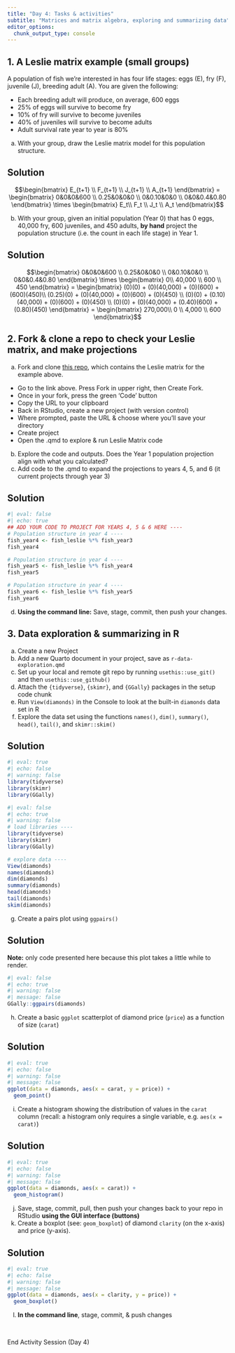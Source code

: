 ```yaml
---
title: "Day 4: Tasks & activities"
subtitle: "Matrices and matrix algebra, exploring and summarizing data"
editor_options: 
  chunk_output_type: console
---
```


## 1. A Leslie matrix example (small groups)

A population of fish we're interested in has four life stages: eggs (E), fry (F), juvenile (J), breeding adult (A). You are given the following:

- Each breeding adult will produce, on average, 600 eggs
- 25% of eggs will survive to become fry
- 10% of fry will survive to become juveniles
- 40% of juveniles will survive to become adults
- Adult survival rate year to year is 80%

a. With your group, draw the Leslie matrix model for this population structure.

::: {.callout-important}
## Solution
$$\begin{bmatrix}
 E_{t+1} \\
 F_{t+1} \\
 J_{t+1} \\
 A_{t+1}
\end{bmatrix} = \begin{bmatrix}
 0&0&0&600 \\
 0.25&0&0&0 \\
 0&0.10&0&0 \\
 0&0&0.4&0.80
\end{bmatrix} \times \begin{bmatrix}
 E_t\\
 F_t \\
 J_t \\
 A_t
\end{bmatrix}$$
:::

b. With your group, given an initial population (Year 0) that has 0 eggs, 40,000 fry, 600 juveniles, and 450 adults, **by hand** project the population structure (i.e. the count in each life stage) in Year 1.

::: {.callout-important}
## Solution
$$\begin{bmatrix}
 0&0&0&600 \\
 0.25&0&0&0 \\
 0&0.10&0&0 \\
 0&0&0.4&0.80
\end{bmatrix} \times \begin{bmatrix}
 0\\
 40,000 \\
 600 \\
 450
\end{bmatrix} = \begin{bmatrix}
 (0)(0) + (0)(40,000) + (0)(600) + (600)(450)\\
 (0.25)(0) + (0)(40,000) + (0)(600) + (0)(450) \\
 (0)(0) + (0.10)(40,000) + (0)(600) + (0)(450) \\
 (0)(0) + (0)(40,000) + (0.40)(600) + (0.80)(450)
\end{bmatrix} = \begin{bmatrix}
 270,000\\
 0 \\
 4,000 \\
 600
\end{bmatrix}$$
:::

## 2. Fork & clone a repo to check your Leslie matrix, and make projections

a. Fork and clone [this repo](https://github.com/EDS-212-Essential-Math/Leslie-matrix-example), which contains the Leslie matrix for the example above. 
  - Go to the link above. Press Fork in upper right, then Create Fork. 
  - Once in your fork, press the green 'Code' button
  - Copy the URL to your clipboard
  - Back in RStudio, create a new project (with version control)
  - Where prompted, paste the URL & choose where you'll save your directory 
  - Create project
  - Open the .qmd to explore & run Leslie Matrix code

b. Explore the code and outputs. Does the Year 1 population projection align with what you calculated? 
c. Add code to the .qmd to expand the projections to years 4, 5, and 6 (it current projects through year 3)

::: {.callout-important}
## Solution
```r
#| eval: false
#| echo: true
## ADD YOUR CODE TO PROJECT FOR YEARS 4, 5 & 6 HERE ----
# Population structure in year 4 ----
fish_year4 <- fish_leslie %*% fish_year3
fish_year4

# Population structure in year 4 ----
fish_year5 <- fish_leslie %*% fish_year4
fish_year5

# Population structure in year 4 ----
fish_year6 <- fish_leslie %*% fish_year5
fish_year6
```
:::

d. **Using the command line:** Save, stage, commit, then push your changes.

## 3. Data exploration & summarizing in R

a. Create a new Project
b. Add a new Quarto document in your project, save as `r-data-exploration.qmd`
c. Set up your local and remote git repo by running `usethis::use_git()` and then `usethis::use_github()`
d. Attach the `{tidyverse}`, `{skimr}`, and `{GGally}` packages in the setup code chunk
e. Run `View(diamonds)` in the Console to look at the built-in `diamonds` data set in R
f. Explore the data set using the functions `names()`, `dim()`, `summary()`, `head()`, `tail()`, and `skimr::skim()`

::: {.callout-important}
## Solution
```r
#| eval: true
#| echo: false
#| warning: false
library(tidyverse)
library(skimr)
library(GGally)
```

```r
#| eval: false
#| echo: true
#| warning: false
# load libraries ----
library(tidyverse)
library(skimr)
library(GGally)

# explore data ----
View(diamonds)
names(diamonds)
dim(diamonds)
summary(diamonds)
head(diamonds)
tail(diamonds)
skim(diamonds)
```
:::

g. Create a pairs plot using `ggpairs()`

::: {.callout-important}
## Solution
**Note:** only code presented here because this plot takes a little while to render.
```r
#| eval: false
#| echo: true
#| warning: false
#| message: false
GGally::ggpairs(diamonds)
```
:::

h. Create a basic `ggplot` scatterplot of diamond price (`price`) as a function of size (`carat`)

::: {.callout-important}
## Solution
```r
#| eval: true
#| echo: false
#| warning: false
#| message: false
ggplot(data = diamonds, aes(x = carat, y = price)) +
  geom_point()
```
:::

i. Create a histogram showing the distribution of values in the `carat` column (recall: a histogram only requires a single variable, e.g. `aes(x = carat)`)

::: {.callout-important}
## Solution
```r
#| eval: true
#| echo: false
#| warning: false
#| message: false
ggplot(data = diamonds, aes(x = carat)) +
  geom_histogram()
```
:::

j. Save, stage, commit, pull, then push your changes back to your repo in RStudio **using the GUI interface (buttons)**
k. Create a boxplot (see: `geom_boxplot`) of diamond `clarity` (on the x-axis) and price (y-axis). 

::: {.callout-important}
## Solution
```r
#| eval: true
#| echo: false
#| warning: false
#| message: false
ggplot(data = diamonds, aes(x = clarity, y = price)) +
  geom_boxplot()
```
:::

l. **In the command line**, stage, commit, & push changes

<br>

::: {.center-text .body-text-xl .teal-text}
End Activity Session (Day 4)
:::
